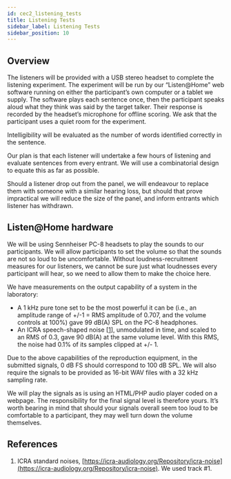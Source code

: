 ```yaml
---
id: cec2_listening_tests
title: Listening Tests
sidebar_label: Listening Tests
sidebar_position: 10
---
```


## Overview

The  listeners will be provided with a USB stereo headset to complete the listening experiment. The experiment will be run by our “Listen@Home” web software running on either the participant’s own computer or a tablet we supply. The software plays each sentence once, then the participant speaks aloud what they think was said by the target talker. Their response is recorded by the headset’s microphone for offline scoring. We ask that the participant uses a quiet room for the experiment.

Intelligibility will be evaluated as the number of words identified correctly in the sentence.

Our plan is that each listener will undertake a few hours of listening and evaluate sentences from every entrant. We will use a combinatorial design to equate this as far as possible.

Should a listener drop out from the panel, we will endeavour to replace them with someone with a similar hearing loss, but should that prove impractical we will reduce the size of the panel, and inform entrants which listener has withdrawn.

## Listen@Home hardware

We will be using Sennheiser PC-8 headsets to play the sounds to our participants. We will allow participants to set the volume so that the sounds are not so loud to be uncomfortable. Without loudness-recruitment measures for our listeners, we cannot be sure just what loudnesses every participant will hear, so we need to allow them to make the choice here.

We have measurements on the output capability of a system in the laboratory:

- A 1 kHz pure tone set to be the most powerful it can be (i.e., an amplitude range of +/-1 = RMS amplitude of 0.707, and the volume controls at 100%) gave 99 dB(A) SPL on the PC-8 headphones.
- An ICRA speech-shaped noise \[[1](#refs)\], unmodulated in time, and scaled to an RMS of 0.3, gave 90 dB(A) at the same volume level. With this RMS, the noise had 0.1% of its samples clipped at +/- 1.

Due to the above capabilities of the reproduction equipment, in the submitted signals, 0 dB FS should correspond to 100 dB SPL. We will also require the signals to be provided as 16-bit WAV files with a 32 kHz sampling rate.

We will play the signals as is using an HTML/PHP audio player coded on a webpage. The responsibility for the final signal level is therefore yours. It’s worth bearing in mind that should your signals overall seem too loud to be comfortable to a participant, they may well turn down the volume themselves.

## References

<a name="refs"></a>

1. ICRA standard noises, [https://icra-audiology.org/Repository/icra-noise](https://icra-audiology.org/Repository/icra-noise). We used track #1.
